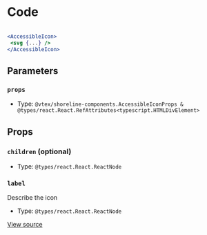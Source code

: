 # Code

```jsx

<AccessibleIcon>
 <svg {...} />
</AccessibleIcon>

```

## Parameters

### `props`

- Type: `@vtex/shoreline-components.AccessibleIconProps & @types/react.React.RefAttributes<typescript.HTMLDivElement>`

## Props

### `children` (optional)

- Type: `@types/react.React.ReactNode`

### `label`

Describe the icon

- Type: `@types/react.React.ReactNode`

[View source](https://github.com/vtex/shoreline/blob/4b310ee4d/packages/components/src/accessible-icon/accessible-icon.tsx#L13)
